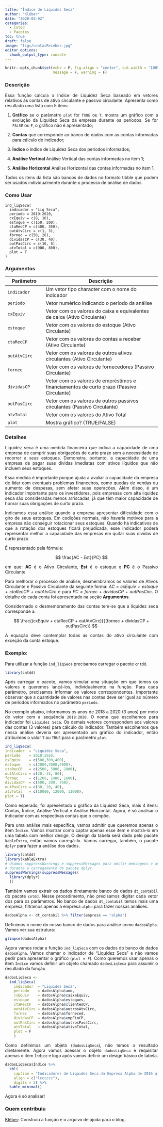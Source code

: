 ```yaml
---
title: "Índice de Liquidez Seca"
author: "Kléber"
date: "2020-03-02"
categories:
  - cntdd
  - Pacotes
toc: true
draft: false
image: "figs/contasReceber.jpg"
editor_options: 
  chunk_output_type: console
---
```


```r
knitr::opts_chunk$set(echo = F, fig.align = "center", out.width = "100%",
                      message = F, warning = F)
```

```{=html}
<style>body {text-align: justify}</style>
```
### Descrição

Essa função calcula o Índice de Liquidez Seca baseado em vetores relativos às contas de ativo circulante e passivo circulante. Apresenta como resultado uma lista com 5 itens:

1.  **Gráfico** se o parâmetro `plot` for `TRUE` ou `T`, mostra um gráfico com a evolução da Liquidez Seca da empresa durante os períodos. Se for `FALSE` ou `F`, o gráfico não é apresentado;

2.  **Contas** que corresponde ao banco de dados com as contas informadas para cálculo do indicador;

3.  **Índice** o índice de Liquidez Seca dos períodos informados;

4.  **Análise Vertical** Análise Vertical das contas informadas no item 1;

5.  **Análise Horizontal** Análise Horizontal das contas informadas no item 1.

Todos os itens da lista são bancos de dados no formato tibble que podem ser usados individualmente durante o processo de análise de dados.

### Como Usar

    ind_liqSeca(
      indicador = "Liq Seca",
      periodo = 2019:2020,
      cxEquiv = c(8, 10),
      estoque = c(150, 200),
      ctaRecCP = c(400, 300),
      outAtvCirc = c(1, 3),
      fornec = c(50, 20),
      dividasCP = c(30, 40),
      outPasCirc = c(10, 8),
      atvTotal = c(900, 800),
      plot = T
    )

### Argumentos

| Parâmetro    | Descrição                                                                                |
|------------------|------------------------------------------------------|
| `indicador`  | Um vetor tipo character com o nome do indicador                                          |
| `periodo`    | Vetor numérico indicando o período da análise                                            |
| `cxEquiv`    | Vetor com os valores do caixa e equivalentes de caixa (Ativo Circulante)                 |
| `estoque`    | Vetor com os valores do estoque (Ativo Circulante)                                       |
| `ctaRecCP`   | Vetor com os valores do contas a receber (Ativo Circulante)                              |
| `outAtvCirc` | Vetor com os valores de outros ativos circulantes (Ativo Circulante)                     |
| `fornec`     | Vetor com os valores de fornecedores (Passivo Circulante)                                |
| `dividasCP`  | Vetor com os valores de empréstimos e financiamentos de curto prazo (Passivo Circulante) |
| `outPasCirc` | Vetor com os valores de outros passivos circulantes (Passivo Circulante)                 |
| `atvTotal`   | Vetor com os valores do Ativo Total                                                      |
| `plot`       | Mostra gráfico? (TRUE/FALSE)                                                             |

### Detalhes

Liquidez seca é uma medida financeira que indica a capacidade de uma empresa de cumprir suas obrigações de curto prazo sem a necessidade de recorrer a seus estoques. Demonstra, portanto, a capacidade de uma empresa de pagar suas dívidas imediatas com ativos líquidos que não incluem seus estoques.

Essa medida é importante porque ajuda a avaliar a capacidade da empresa de lidar com eventuais problemas financeiros, como quedas de vendas ou aumento de despesas, sem afetar suas operações. Além disso, é um indicador importante para os investidores, pois empresas com alta liquidez seca são consideradas menos arriscadas, já que têm maior capacidade de honrar suas obrigações de curto prazo.

Indicamos essa análise quando a empresa apresentar dificuldade com o giro de seus estoques. Em codições normais, não haveria motivos para a empresa não conseguir rotacionar seus estoques. Quando há indicativos de que a rotação dos estoques ficará prejudicada, esse indicador poderá representar melhor a capacidade das empresas em quitar suas dívidas de curto prazo.

É representado pela fórmula:

$$
\frac{AC - Est}{PC}
$$

em que: **AC** é o Ativo Circulante, **Est** é o estoque e **PC** é o Passivo Circulante

Para melhorar o processo de análise, desmembramos os valores de Ativos Circulante e Passivo Circulante da seguinte forma: *AC = cxEquiv + estoque + ctaRecCP + outAtvCirc* e para *PC = fornec + dividasCP + outPasCirc*. O detalhe de cada conta foi apresentado na seção **Argumentos**.

Considernado o desmembramento das contas tem-se que a liquidez seca corresponde a:

$$
\frac{(cxEquiv + ctaRecCP + outAtvCirc)}{(fornec + dividasCP + outPasCirc)}
$$

A equação deve contemplar todas as contas do ativo circulante com exceção da conta estoque.

### Exemplo:

Para utilizar a função `ind_liqSeca` precisamos carregar o pacote `cntdd`.

```r

library(cntdd)

```

Após carregar o pacote, vamos simular uma situação em que temos os valores e queremos lançá-los, individualmente na função. Para cada parâmetro, precisamos informar os valores correspondentes. Importante observar que a quantidade de valores nas contas deve ser igual ao número de períodos informados no parâmetro `periodo`.

No exemplo abaixo, informamos os anos de 2018 a 2020 (3 anos) por meio do vetor com a sequência `2018:2020`. O nome que escolhemos para indicador foi `Liquidez Seca`. Os demais vetores correspondem aos valores das contas (3 valores) para cálculo do indicador. Também escolhemos que nessa análise deveria ser apresentado um gráfico do indicador, então atribuímos o valor `T` ou `TRUE` para o parâmetro `plot`.

```r

ind_liqSeca(
indicador  = "Liquidez Seca",
periodo    = 2018:2020,
cxEquiv    = c(500,300,400),
estoque    = c(2000,3000,4000),
ctaRecCP   = c(2500, 5000, 2800),
outAtvCirc = c(20, 35, 80),
fornec     = c(1200, 1400, 1600),
dividasCP  = c(500, 200, 750),
outPasCirc = c(30, 20, 40),
atvTotal   = c(10000, 12000, 11000),
plot = T)

```

Como esperado, foi apresentado o gráfico da Liquidez Seca, mais 4 itens: Contas, Índice, Análise Vertical e Análise Horizontal. Agora, é só analisar o indicador com as respectivas contas que o compõe.

Para uma análise mais específica, vamos admitir que queremos apenas o item `Índice`. Vamos mostrar como captar apenas esse item e mostrá-lo em uma tabela com melhor design. O design da tabela será dado pelo pacote `kableExtra`, então vamos carregá-lo. Vamos carregar, também, o pacote `dplyr` para fazer a análise dos dados.

```r

library(cntdd)
library(kableExtra)
# Usamos suppressWarnings e suppressMessages para omitir mensagens e avisos
# durante o carregamento do pacote dplyr
suppressWarnings(suppressMessages(
  library(dplyr)
  ))

```

Também vamos extrair os dados diretamente banco de dados `dt_contabil` do pacote `cntdd`. Nesse procedimento, não precisamos digitar cada vetor dos para os parâmetros. No banco de dados `dt_contabil` temos mais uma empresa, filtramos apenas a empresa `alpha` para fazer nossas análises.

```r

dadosAlpha <- dt_contabil %>% filter(empresa == "alpha")

```

Definimos o nome do nosso banco de dados para análise como `dadosAlpha`. Vamos ver sua estrutura:

```r

glimpse(dadosAlpha)

```

Agora vamos rodar a função `ind_liqSeca` com os dados do banco de dados `dadosAlpha`. Vamos chamar o indicador de "Liquidez Seca" e não vamos pedir para apresentar o gráfico (`plot = F`). Como queremos usar apenas o item `Índice` vamos definir um objeto chamado `dadosLiqSeca` para assumir o resultado da função.

```r

dadosLiqSeca <-
  ind_liqSeca(
    indicador  = "Liquidez Seca",
    periodo    = dadosAlpha$ano,
    cxEquiv    = dadosAlpha$caixaEquiv,
    estoque    = dadosAlpha$estoques,
    ctaRecCP   = dadosAlpha$clientesCP,
    outAtvCirc = dadosAlpha$outrosAtvCirc,
    fornec     = dadosAlpha$forneced,
    dividasCP  = dadosAlpha$empFinCP,
    outPasCirc = dadosAlpha$outrosPassCirc,
    atvTotal   = dadosAlpha$ativoTotal,
    plot = F
    )

```

Como definimos um objeto (`dadosLiqSeca`), não temos o resultado diretamente. Agora vamos acessar o objeto `dadosLiqSeca` e requisitar apenas o item `Índice` e logo após vamos definir um design básico de tabela.

```r

dadosLiqSeca$Índice %>% 
  kbl(
    caption = "Indicadores de Liquidez Seca da Empresa Alpha de 2016 a 2021",
    align = c("lcccccc"),
    digits = 2) %>% 
  kable_minimal()

```

Agora é só analisar!

### Quem contribuiu

[Kléber](../../curriculum/profs/kleber.qmd): Construiu a função e o arquivo de ajuda para o blog.
